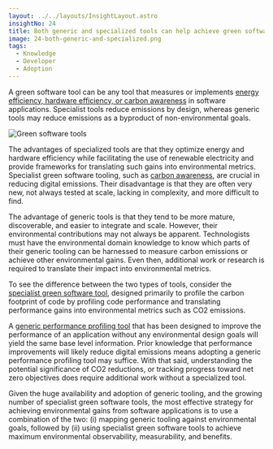 ```yaml
---
layout: ../../layouts/InsightLayout.astro
insightNo: 24
title: Both generic and specialized tools can help achieve green software goals
image: 24-both-generic-and-specialized.png
tags:
  - Knowledge
  - Developer
  - Adoption
---
```


A green software tool can be any tool that measures or implements [energy efficiency, hardware efficiency, or carbon awareness](https://learn.greensoftware.foundation/introduction) in software applications. Specialist tools reduce emissions by design, whereas generic tools may reduce emissions as a byproduct of non-environmental goals.

![Green software tools](/images/insights/24-additional-1.png)

The advantages of specialized tools are that they optimize energy and hardware efficiency while facilitating the use of renewable electricity and provide frameworks for translating such gains into environmental metrics. Specialist green software tooling, such as [carbon awareness](https://hackernoon.com/our-code-is-harming-the-planet-we-need-carbon-aware-design-patterns), are crucial in reducing digital emissions. Their disadvantage is that they are often very new, not always tested at scale, lacking in complexity, and more difficult to find.

The advantage of generic tools is that they tend to be more mature, discoverable, and easier to integrate and scale. However, their environmental contributions may not always be apparent. Technologists must have the environmental domain knowledge to know which parts of their generic tooling can be harnessed to measure carbon emissions or achieve other environmental gains. Even then, additional work or research is required to translate their impact into environmental metrics.

To see the difference between the two types of tools, consider the [specialist green software tool](https://github.com/responsibleproblemsolving/energy-usage), designed primarily to profile the carbon footprint of code by profiling code performance and translating performance gains into environmental metrics such as CO2 emissions.

A [generic performance profiling tool](https://github.com/benfred/py-spy) that has been designed to improve the performance of an application without any environmental design goals will yield the same base level information. Prior knowledge that performance improvements will likely reduce digital emissions means adopting a generic performance profiling tool may suffice. With that said, understanding the potential significance of CO2 reductions, or tracking progress toward net zero objectives does require additional work without a specialized tool.

Given the huge availability and adoption of generic tooling, and the growing number of specialist green software tools, the most effective strategy for achieving environmental gains from software applications is to use a combination of the two: (i) mapping generic tooling against environmental goals, followed by (ii) using specialist green software tools to achieve maximum environmental observability, measurability, and benefits.